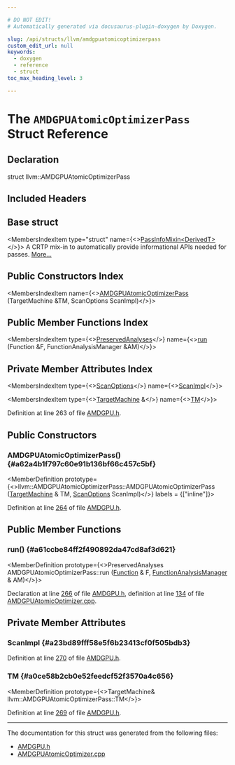 ```yaml
---

# DO NOT EDIT!
# Automatically generated via docusaurus-plugin-doxygen by Doxygen.

slug: /api/structs/llvm/amdgpuatomicoptimizerpass
custom_edit_url: null
keywords:
  - doxygen
  - reference
  - struct
toc_max_heading_level: 3

---
```





# The `AMDGPUAtomicOptimizerPass` Struct Reference

<DoxygenPage pluginConfig={pluginConfig}>



## Declaration

<CodeBlock>struct llvm::AMDGPUAtomicOptimizerPass</CodeBlock>

## Included Headers

<IncludesList>
<IncludesListItem
  filePath="Target/AMDGPU/AMDGPU.h"
  permalink="/docs/api/files/lib/lib/target/lib/target/amdgpu/amdgpu-h"
  isLocal="true" />
</IncludesList>

## Base struct

<MembersIndex>

<MembersIndexItem
  type="struct"
  name={<><a href="/docs/api/structs/llvm/passinfomixin">PassInfoMixin&lt;DerivedT&gt;</a></>}>
A CRTP mix-in to automatically provide informational APIs needed for passes. <a href="/docs/api/structs/llvm/passinfomixin/#details">More...</a>
</MembersIndexItem>

</MembersIndex>

## Public Constructors Index

<MembersIndex>

<MembersIndexItem
  name={<><a href="#a62a4b1f797c60e91b136bf66c457c5bf">AMDGPUAtomicOptimizerPass</a> (TargetMachine &amp;TM, ScanOptions ScanImpl)</>}>
</MembersIndexItem>

</MembersIndex>

## Public Member Functions Index

<MembersIndex>

<MembersIndexItem
  type={<><a href="/docs/api/classes/llvm/preservedanalyses">PreservedAnalyses</a></>}
  name={<><a href="#a61ccbe84ff2f490892da47cd8af3d621">run</a> (Function &amp;F, FunctionAnalysisManager &amp;AM)</>}>
</MembersIndexItem>

</MembersIndex>

## Private Member Attributes Index

<MembersIndex>

<MembersIndexItem
  type={<><a href="/docs/api/namespaces/llvm/#a0792ed4b093a9c219a38ecd8c868a351">ScanOptions</a></>}
  name={<><a href="#a23bd89fff58e5f6b23413cf0f505bdb3">ScanImpl</a></>}>
</MembersIndexItem>

<MembersIndexItem
  type={<><a href="/docs/api/classes/llvm/targetmachine">TargetMachine</a> &amp;</>}
  name={<><a href="#a0ce58b2cb0e52feedcf52f3570a4c656">TM</a></>}>
</MembersIndexItem>

</MembersIndex>


Definition at line 263 of file <a href="/docs/api/files/lib/lib/target/lib/target/amdgpu/amdgpu-h">AMDGPU.h</a>.

<SectionDefinition>

## Public Constructors

### AMDGPUAtomicOptimizerPass() {#a62a4b1f797c60e91b136bf66c457c5bf}

<MemberDefinition
  prototype={<>llvm::AMDGPUAtomicOptimizerPass::AMDGPUAtomicOptimizerPass (<a href="/docs/api/classes/llvm/targetmachine">TargetMachine</a> &amp; TM, <a href="/docs/api/namespaces/llvm/#a0792ed4b093a9c219a38ecd8c868a351">ScanOptions</a> ScanImpl)</>}
  labels = {["inline"]}>

Definition at line <a href="/docs/api/files/lib/lib/target/lib/target/amdgpu/amdgpu-h/#l00264">264</a> of file <a href="/docs/api/files/lib/lib/target/lib/target/amdgpu/amdgpu-h">AMDGPU.h</a>.
</MemberDefinition>

</SectionDefinition>

<SectionDefinition>

## Public Member Functions

### run() {#a61ccbe84ff2f490892da47cd8af3d621}

<MemberDefinition
  prototype={<>PreservedAnalyses AMDGPUAtomicOptimizerPass::run (<a href="/docs/api/classes/llvm/function">Function</a> &amp; F, <a href="/docs/api/namespaces/llvm/#adce09a5a0de0e3177eb00e932734af2f">FunctionAnalysisManager</a> &amp; AM)</>}>

Declaration at line <a href="/docs/api/files/lib/lib/target/lib/target/amdgpu/amdgpu-h/#l00266">266</a> of file <a href="/docs/api/files/lib/lib/target/lib/target/amdgpu/amdgpu-h">AMDGPU.h</a>, definition at line <a href="/docs/api/files/lib/lib/target/lib/target/amdgpu/amdgpuatomicoptimizer-cpp/#l00134">134</a> of file <a href="/docs/api/files/lib/lib/target/lib/target/amdgpu/amdgpuatomicoptimizer-cpp">AMDGPUAtomicOptimizer.cpp</a>.
</MemberDefinition>

</SectionDefinition>

<SectionDefinition>

## Private Member Attributes

### ScanImpl {#a23bd89fff58e5f6b23413cf0f505bdb3}

<MemberDefinition
  prototype="ScanOptions llvm::AMDGPUAtomicOptimizerPass::ScanImpl">

Definition at line <a href="/docs/api/files/lib/lib/target/lib/target/amdgpu/amdgpu-h/#l00270">270</a> of file <a href="/docs/api/files/lib/lib/target/lib/target/amdgpu/amdgpu-h">AMDGPU.h</a>.
</MemberDefinition>

### TM {#a0ce58b2cb0e52feedcf52f3570a4c656}

<MemberDefinition
  prototype={<>TargetMachine&amp; llvm::AMDGPUAtomicOptimizerPass::TM</>}>

Definition at line <a href="/docs/api/files/lib/lib/target/lib/target/amdgpu/amdgpu-h/#l00269">269</a> of file <a href="/docs/api/files/lib/lib/target/lib/target/amdgpu/amdgpu-h">AMDGPU.h</a>.
</MemberDefinition>

</SectionDefinition>

<hr/>

The documentation for this struct was generated from the following files:

<ul>
<li><a href="/docs/api/files/lib/lib/target/lib/target/amdgpu/amdgpu-h">AMDGPU.h</a></li>
<li><a href="/docs/api/files/lib/lib/target/lib/target/amdgpu/amdgpuatomicoptimizer-cpp">AMDGPUAtomicOptimizer.cpp</a></li>
</ul>

</DoxygenPage>
